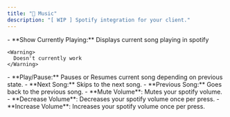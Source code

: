 ```yaml
---
title: "🎵 Music"
description: "[ WIP ] Spotify integration for your client."
---
```


<Accordion title="General" icon="gear" iconType="solid">
  - **Show Currently Playing:** Displays current song playing in spotify

    <Warning>
      Doesn't currently work
    </Warning>
</Accordion>

<Accordion title="Playback Controls" icon="keyboard">
  - **Play/Pause:** Pauses or Resumes current song depending on previous state.
  - **Next Song:** Skips to the next song.
  - **Previous Song:** Goes back to the previous song.
  - **Mute Volume**: Mutes your spotify volume.
  - **Decrease Volume**: Decreases your spotify volume once per press.
  - **Increase Volume**: Increases your spotify volume once per press.
</Accordion>
